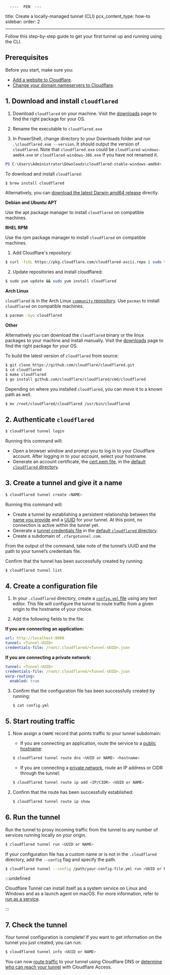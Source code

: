       ----  PEN  ---
title: Create a locally-managed tunnel (CLI)
pcx_content_type: how-to
sidebar:
  order: 2

---


Follow this step-by-step guide to get your first tunnel up and running using the CLI.

## Prerequisites

Before you start, make sure you:

* [Add a website to Cloudflare](/fundamentals/setup/manage-domains/add-site/).
* [Change your domain nameservers to Cloudflare](/dns/zone-setups/full-setup/setup/).

## 1. Download and install `cloudflared`

<Tabs> <TabItem label="windows">

1. Download `cloudflared` on your machine. Visit the [downloads](/cloudflare-one/connections/connect-networks/downloads/) page to find the right package for your OS.

2. Rename the executable to `cloudflared.exe`

3. In PowerShell, change directory to your Downloads folder and run `.\cloudflared.exe --version`. It should output the version of `cloudflared`. Note that `cloudflared.exe` could be `cloudflared-windows-amd64.exe` or `cloudflared-windows-386.exe` if you have not renamed it.

```powershell
PS C:\Users\Administrator\Downloads\cloudflared-stable-windows-amd64> .\cloudflared.exe --version
```

</TabItem> <TabItem label="macos">

To download and install `cloudflared`:

```sh
$ brew install cloudflared
```

Alternatively, you can [download the latest Darwin amd64 release](/cloudflare-one/connections/connect-networks/downloads/) directly.

</TabItem> <TabItem label="linux">

**Debian and Ubuntu APT**

Use the apt package manager to install `cloudflared` on compatible machines.

<Render file="tunnel/cloudflared-debian-install" />

**RHEL RPM**

Use the rpm package manager to install `cloudflared` on compatible machines.

1. Add Cloudflare's repository:

```sh
$ curl -fsSL https://pkg.cloudflare.com/cloudflared-ascii.repo | sudo tee /etc/yum.repos.d/cloudflared.repo
```

2. Update repositories and install cloudflared:

```sh
$ sudo yum update && sudo yum install cloudflared
```

**Arch Linux**

`cloudflared` is in the Arch Linux [`community` repository](https://wiki.archlinux.org/title/official_repositories#community).
Use `pacman` to install `cloudflared` on compatible machines.

```sh
$ pacman -Syu cloudflared
```

**Other**

Alternatively you can download the `cloudflared` binary or the linux packages to your machine and install manually. Visit the [downloads](/cloudflare-one/connections/connect-networks/downloads/) page to find the right package for your OS.

</TabItem> <TabItem label="build from source">

To build the latest version of `cloudflared` from source:

```sh
$ git clone https://github.com/cloudflare/cloudflared.git
$ cd cloudflared
$ make cloudflared
$ go install github.com/cloudflare/cloudflared/cmd/cloudflared
```

Depending on where you installed `cloudflared`, you can move it to a known path as well.

```sh
$ mv /root/cloudflared/cloudflared /usr/bin/cloudflared
```

</TabItem> </Tabs>

## 2. Authenticate `cloudflared`

```sh
$ cloudflared tunnel login
```

Running this command will:

* Open a browser window and prompt you to log in to your Cloudflare account. After logging in to your account, select your hostname.
* Generate an account certificate, the [cert.pem file](/cloudflare-one/connections/connect-networks/get-started/tunnel-useful-terms/#certpem), in the [default `cloudflared` directory](/cloudflare-one/connections/connect-networks/get-started/tunnel-useful-terms/#default-cloudflared-directory).

## 3. Create a tunnel and give it a name

```sh
$ cloudflared tunnel create <NAME>
```

Running this command will:

* Create a tunnel by establishing a persistent relationship between the [name you provide](/cloudflare-one/connections/connect-networks/get-started/tunnel-useful-terms/#tunnel-name) and a [UUID](/cloudflare-one/connections/connect-networks/get-started/tunnel-useful-terms/#tunnel-uuid) for your tunnel. At this point, no connection is active within the tunnel yet.
* Generate a [tunnel credentials file](/cloudflare-one/connections/connect-networks/get-started/tunnel-useful-terms/#credentials-file) in the [default `cloudflared` directory](/cloudflare-one/connections/connect-networks/get-started/tunnel-useful-terms/#default-cloudflared-directory).
* Create a subdomain of `.cfargotunnel.com`.

From the output of the command, take note of the tunnel’s UUID and the path to your tunnel’s credentials file.

Confirm that the tunnel has been successfully created by running:

```sh
$ cloudflared tunnel list
```

## 4. Create a configuration file

1. In your `.cloudflared` directory, create a [`config.yml` file](/cloudflare-one/connections/connect-networks/configure-tunnels/local-management/configuration-file/) using any text editor. This file will configure the tunnel to route traffic from a given origin to the hostname of your choice.

2. Add the following fields to the file:

**If you are connecting an application:**

```yml
url: http://localhost:8000
tunnel: <Tunnel-UUID>
credentials-file: /root/.cloudflared/<Tunnel-UUID>.json
```

**If you are connecting a private network:**

```yml
tunnel: <Tunnel-UUID>
credentials-file: /root/.cloudflared/<Tunnel-UUID>.json
warp-routing:
  enabled: true
```

3. Confirm that the configuration file has been successfully created by running:

   ```sh
   $ cat config.yml
   ```

## 5. Start routing traffic

1. Now assign a `CNAME` record that points traffic to your tunnel subdomain:

   * If you are connecting an application, route the service to a [public hostname](/cloudflare-one/connections/connect-networks/routing-to-tunnel/):

   ```sh
   $ cloudflared tunnel route dns <UUID or NAME> <hostname>
   ```

   * If you are connecting a [private network](/cloudflare-one/connections/connect-networks/private-net/), route an IP address or CIDR through the tunnel:

   ```sh
   $ cloudflared tunnel route ip add <IP/CIDR> <UUID or NAME>
   ```

2. Confirm that the route has been successfully established:

   ```sh
   $ cloudflared tunnel route ip show
   ```

## 6. Run the tunnel

Run the tunnel to proxy incoming traffic from the tunnel to any number of services running locally on your origin.

```sh
$ cloudflared tunnel run <UUID or NAME>
```

If your configuration file has a custom name or is not in the `.cloudflared` directory, add the `--config` flag and specify the path.

```sh
$ cloudflared tunnel --config /path/your-config-file.yml run <UUID or NAME>
```

:::undefined


Cloudflare Tunnel can install itself as a system service on Linux and Windows and as a launch agent on macOS. For more information, refer to [run as a service](/cloudflare-one/connections/connect-networks/configure-tunnels/local-management/as-a-service/).


:::

## 7. Check the tunnel

Your tunnel configuration is complete! If you want to get information on the tunnel you just created, you can run:

```sh
$ cloudflared tunnel info <UUID or NAME>
```

You can now [route traffic](/cloudflare-one/connections/connect-networks/routing-to-tunnel/) to your tunnel using Cloudflare DNS or [determine who can reach your tunnel](/cloudflare-one/policies/access/) with Cloudflare Access.

<Render file="access/secure-tunnel-with-access" />
